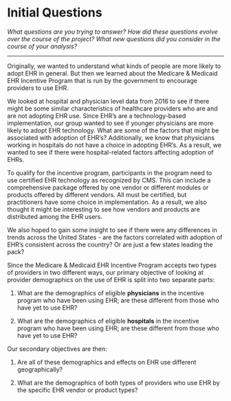 # Initial Questions {#questions}

*What questions are you trying to answer? How did these questions evolve over the course of the project? What new questions did you consider in the course of your analysis?*

------

Originally, we wanted to understand what kinds of people are more likely to adopt EHR in general. But then we learned about the Medicare & Medicaid EHR Incentive Program that is run by the government to encourage providers to use EHR. 







We looked at hospital and physician level data from 2016 to see if there might be some similar characteristics of healthcare providers who are and are not adopting EHR use. Since EHR’s are a technology-based implementation, our group wanted to see if younger physicians are more likely to adopt EHR technology. What are some of the factors that might be associated with adoption of EHR’s? Additionally, we know that physicians working in hospitals do not have a choice in adopting EHR’s. As a result, we wanted to see if there were hospital-related factors affecting adoption of EHRs.

To qualify for the incentive program, participants in the program need to use certified EHR technology as recognized by CMS. This can include a comprehensive package offered by one vendor or different modules or products offered by different vendors. All must be certified, but practitioners have some choice in implementation. As a result, we also thought it might be interesting to see how vendors and products are distributed among the EHR users.

We also hoped to gain some insight to see if there were any differences in trends across the United States - are the factors correlated with adoption of EHR’s consistent across the country? Or are just a few states leading the pack?






Since the Medicare & Medicaid EHR Incentive Program accepts two types of providers in two different ways, our primary objective of looking at provider demographics on the use of EHR is split into two separate parts:

1. What are the demographics of eligible **physicians** in the incentive program who have been using EHR; are these different from those who have yet to use EHR?

2. What are the demographics of eligible **hospitals** in the incentive program who have been using EHR; are these different from those who have yet to use EHR?


Our secondary objectives are then:

1. Are all of these demographics and effects on EHR use different geographically?

2. What are the demographics of both types of providers who use EHR by the specific EHR vendor or product types?